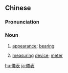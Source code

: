 {{also|仪表}}
==Chinese==
{{zh-forms|s=仪表}}

===Pronunciation===
{{zh-pron
|m=yíbiǎo
|c=ji4 biu2
|mn=qz,tw,xm,zz:gî-piáu/qz,xm,zz:gî-pió
|cat=n
}}

===Noun===
{{zh-noun}}

# {{lb|zh|Intermediate Mandarin}} [[appearance]]; [[bearing]]
# {{lb|zh|Intermediate Mandarin}} [[measuring]] [[device]]; [[meter]]

[[hu:儀表]]
[[ja:儀表]]